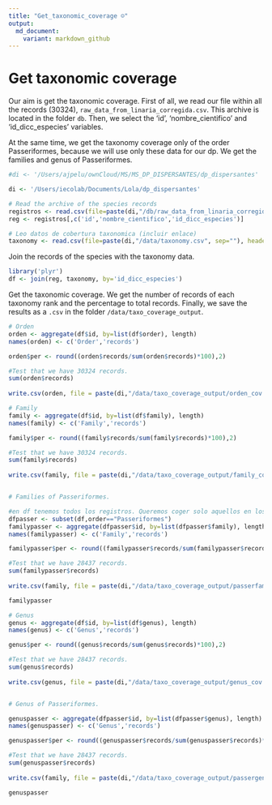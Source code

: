 ```yaml
---
title: "Get_taxonomic_coverage ☺"
output:
  md_document:
    variant: markdown_github
---
```

# Get taxonomic coverage

Our aim is get the taxonomic coverage. First of all, we read our file within all the records (30324), `raw_data_from_linaria_corregida.csv`. This archive is located in the folder `db`. Then, we select the 'id', 'nombre_cientifico' and 'id_dicc_especies' variables.

At the same time, we get the taxonomy coverage only of the order Passeriformes, because we will use only these data for our dp. We get the families and genus of Passeriformes. 

```r
#di <- '/Users/ajpelu/ownCloud/MS/MS_DP_DISPERSANTES/dp_dispersantes'

di <- '/Users/iecolab/Documents/Lola/dp_dispersantes'

# Read the archive of the species records
registros <- read.csv(file=paste(di,"/db/raw_data_from_linaria_corregida.csv", sep=""), header=TRUE, sep=";")
reg <- registros[,c('id','nombre_cientifico','id_dicc_especies')]

# Leo datos de cobertura taxonomica (incluir enlace)
taxonomy <- read.csv(file=paste(di,"/data/taxonomy.csv", sep=""), header=TRUE, sep=",")
```

Join the records of the species with the taxonomy data. 

```r
library('plyr')
df <- join(reg, taxonomy, by='id_dicc_especies')
```

Get the taxonomic coverage. We get the number of records of each taxonomy rank and the percentage to total records. Finally, we save the results as a `.csv` in the folder `/data/taxo_coverage_output`.

```r
# Orden
orden <- aggregate(df$id, by=list(df$order), length)
names(orden) <- c('Order','records')

orden$per <- round((orden$records/sum(orden$records)*100),2)

#Test that we have 30324 records. 
sum(orden$records)
              
write.csv(orden, file = paste(di,"/data/taxo_coverage_output/orden_cov.csv", sep=""), row.names=FALSE, quote= FALSE)
```

```r
# Family
family <- aggregate(df$id, by=list(df$family), length)
names(family) <- c('Family','records')

family$per <- round((family$records/sum(family$records)*100),2)

#Test that we have 30324 records. 
sum(family$records)
              
write.csv(family, file = paste(di,"/data/taxo_coverage_output/family_cov.csv", sep=""), row.names=FALSE, quote= FALSE)


# Families of Passeriformes. 

#en df tenemos todos los registros. Queremos coger solo aquellos en los que el orden sea passeriformes. 
dfpasser <- subset(df,order=="Passeriformes")
familypasser <- aggregate(dfpasser$id, by=list(dfpasser$family), length)
names(familypasser) <- c('Family','records')

familypasser$per <- round((familypasser$records/sum(familypasser$records)*100),2)

#Test that we have 28437 records. 
sum(familypasser$records)
              
write.csv(family, file = paste(di,"/data/taxo_coverage_output/passerfamily_cov.csv", sep=""), row.names=FALSE, quote= FALSE)

familypasser 
```

```r
# Genus
genus <- aggregate(df$id, by=list(df$genus), length)
names(genus) <- c('Genus','records')

genus$per <- round((genus$records/sum(genus$records)*100),2)

#Test that we have 28437 records. 
sum(genus$records)
              
write.csv(genus, file = paste(di,"/data/taxo_coverage_output/genus_cov.csv", sep=""), row.names=FALSE, quote= FALSE)


# Genus of Passeriformes. 

genuspasser <- aggregate(dfpasser$id, by=list(dfpasser$genus), length)
names(genuspasser) <- c('Genus','records')

genuspasser$per <- round((genuspasser$records/sum(genuspasser$records)*100),2)

#Test that we have 28437 records. 
sum(genuspasser$records)
              
write.csv(family, file = paste(di,"/data/taxo_coverage_output/passergenus_cov.csv", sep=""), row.names=FALSE, quote= FALSE)

genuspasser 
```


